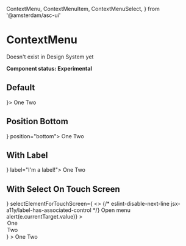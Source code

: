   ContextMenu,
  ContextMenuItem,
  ContextMenuSelect,
} from '@amsterdam/asc-ui'

<Meta title="UI/ContextMenu" component={ContextMenu} />

# ContextMenu

Doesn't exist in Design System yet

**Component status: Experimental**

## Default

<Preview>
  <Story name="Default">
    <ContextMenu arrowIcon={<ChevronDown />}>
      <ContextMenuItem>One</ContextMenuItem>
      <ContextMenuItem>Two</ContextMenuItem>
    </ContextMenu>
  </Story>
</Preview>

## Position Bottom

<Preview>
  <Story name="Position Bottom">
    <ContextMenu arrowIcon={<ChevronDown />} position="bottom">
      <ContextMenuItem>One</ContextMenuItem>
      <ContextMenuItem>Two</ContextMenuItem>
    </ContextMenu>
  </Story>
</Preview>

## With Label

<Preview>
  <Story name="With Label">
    <ContextMenu arrowIcon={<ChevronDown />} label="I'm a label!">
      <ContextMenuItem>One</ContextMenuItem>
      <ContextMenuItem>Two</ContextMenuItem>
    </ContextMenu>
  </Story>
</Preview>

## With Select On Touch Screen

<Preview>
  <Story name="With Select On Touch Screen">
    <ContextMenu
      arrowIcon={<Ellipsis />}
      selectElementForTouchScreen={
        <>
          {/* eslint-disable-next-line jsx-a11y/label-has-associated-control */}
          <label style={{ display: 'none' }} htmlFor="some-id">
            Open menu
          </label>
          <ContextMenuSelect
            name="context-menu"
            id="some-id"
            onChange={(e) => alert(e.currentTarget.value)}
          >
            <option value="one">One</option>
            <option value="two">Two</option>
          </ContextMenuSelect>
        </>
      }
    >
      <ContextMenuItem>One</ContextMenuItem>
      <ContextMenuItem>Two</ContextMenuItem>
    </ContextMenu>
  </Story>
</Preview>
